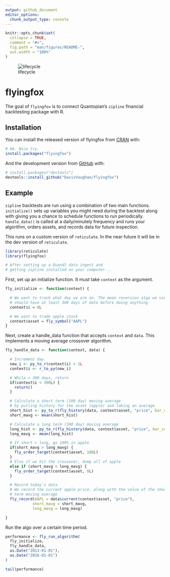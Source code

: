```yaml
---
output: github_document
editor_options: 
  chunk_output_type: console
---
```


<!-- README.md is generated from README.Rmd. Please edit that file -->

```r
knitr::opts_chunk$set(
  collapse = TRUE,
  comment = "#>",
  fig.path = "man/figures/README-",
  out.width = "100%"
)
```

![lifecycle](https://img.shields.io/badge/lifecycle-hacked%20together-brightgreen.svg)

# flyingfox

The goal of `flyingfox` is to connect Quantopian's `zipline` financial backtesting package with R.

## Installation

You can install the released version of flyingfox from [CRAN](https://CRAN.R-project.org) with:

``` r
# HA. Nice try.
install.packages("flyingfox")
```

And the development version from [GitHub](https://github.com/) with:

``` r
# install.packages("devtools")
devtools::install_github("DavisVaughan/flyingfox")
```

## Example

`zipline` backtests are run using a combination of two main functions. `initialize()` sets up variables you might need during the backtest along with giving you a chance to schedule functions to run periodically. `handle_data()` is called at a daily/minutely frequency and runs your algorithm, orders assets, and records data for future inspection.

This runs on a custom version of `reticulate`. In the near future
it will be in the dev version of `reticulate`.

```r
library(reticulate)
library(flyingfox)

# After setting up a Quandl data ingest and
# getting zipline installed on your computer...
```

First, set up an initialize function. It must take `context` as the argument.

```r
fly_initialize <- function(context) {

  # We want to track what day we are on. The mean reversion algo we use
  # should have at least 300 days of data before doing anything
  context$i = 0L

  # We want to trade apple stock
  context$asset = fly_symbol("AAPL")
}

```

Next, create a handle_data function that accepts `context` and `data`. This
implements a moving average crossover algorithm.

```r
fly_handle_data <- function(context, data) {

  # Increment day
  new_i <- py_to_r(context$i) + 1L
  context$i <- r_to_py(new_i)

  # While < 300 days, return
  if(context$i < 300L) {
    return()
  }

  # Calculate a short term (100 day) moving average
  # by pulling history for the asset (apple) and taking an average
  short_hist <- py_to_r(fly_history(data, context$asset, "price", bar_count = 100L, frequency = "1d"))
  short_mavg <- mean(short_hist)

  # Calculate a long term (300 day) moving average
  long_hist <- py_to_r(fly_history(data, context$asset, "price", bar_count = 300L, frequency = "1d"))
  long_mavg <- mean(long_hist)

  # If short > long, go 100% in apple
  if(short_mavg > long_mavg) {
    fly_order_target(context$asset, 100L)
  }
  # Else if we hit the crossover, dump all of apple
  else if (short_mavg < long_mavg) {
    fly_order_target(context$asset, 0L)
  }

  # Record today's data
  # We record the current apple price, along with the value of the short and long
  # term moving average
  fly_record(AAPL = data$current(context$asset, "price"),
            short_mavg = short_mavg,
            long_mavg = long_mavg)

}
```

Run the algo over a certain time period.

```r
performance <- fly_run_algorithm(
  fly_initialize,
  fly_handle_data,
  as.Date("2013-01-01"),
  as.Date("2016-01-01")
)

tail(performance)
```

